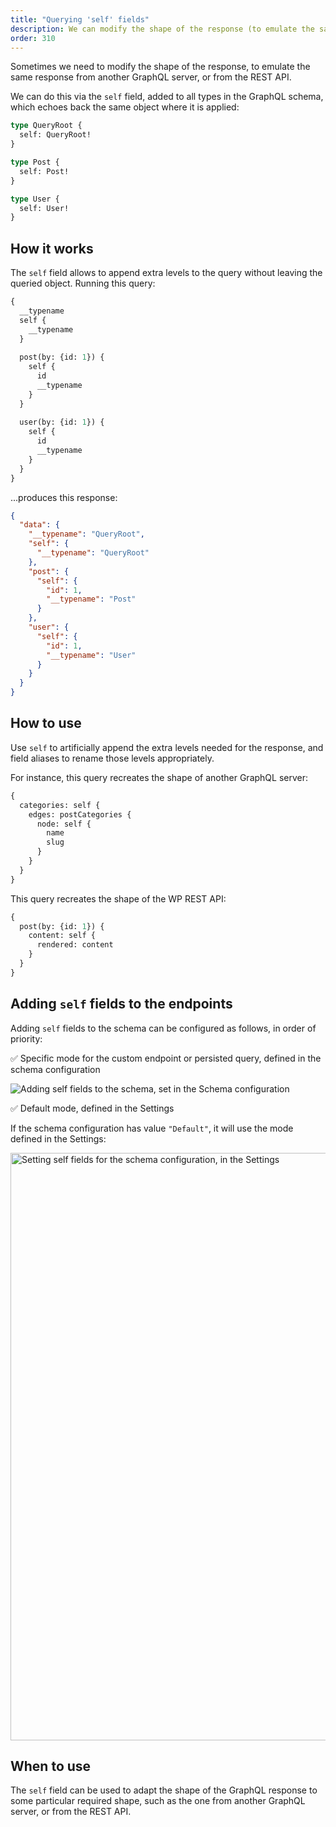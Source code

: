 ```yaml
---
title: "Querying 'self' fields"
description: We can modify the shape of the response (to emulate the same response from another GraphQL server, or from the REST API) via the 'self' field.
order: 310
---
```


Sometimes we need to modify the shape of the response, to emulate the same response from another GraphQL server, or from the REST API.

We can do this via the `self` field, added to all types in the GraphQL schema, which echoes back the same object where it is applied:

```graphql
type QueryRoot {
  self: QueryRoot!
}

type Post {
  self: Post!
}

type User {
  self: User!
}
```

## How it works

The `self` field allows to append extra levels to the query without leaving the queried object. Running this query:

```graphql
{
  __typename
  self {
    __typename
  }
  
  post(by: {id: 1}) {
    self {
      id
      __typename
    }
  }
  
  user(by: {id: 1}) {
    self {
      id
      __typename
    }
  }
}
```

...produces this response:

```json
{
  "data": {
    "__typename": "QueryRoot",
    "self": {
      "__typename": "QueryRoot"
    },
    "post": {
      "self": {
        "id": 1,
        "__typename": "Post"
      }
    },
    "user": {
      "self": {
        "id": 1,
        "__typename": "User"
      }
    }
  }
}
```

## How to use

Use `self` to artificially append the extra levels needed for the response, and field aliases to rename those levels appropriately.

For instance, this query recreates the shape of another GraphQL server:

```graphql
{
  categories: self {
    edges: postCategories {
      node: self {
        name
        slug
      }
    }
  }
}
```

This query recreates the shape of the WP REST API:

```graphql
{
  post(by: {id: 1}) {
    content: self {
      rendered: content
    }
  }
}
```

## Adding `self` fields to the endpoints

Adding `self` fields to the schema can be configured as follows, in order of priority:

✅ Specific mode for the custom endpoint or persisted query, defined in the schema configuration

![Adding self fields to the schema, set in the Schema configuration](/assets/guides/upstream/schema-configuration-adding-self-fields-to-schema.png "Adding self fields to the schema, set in the Schema configuration")

✅ Default mode, defined in the Settings

If the schema configuration has value `"Default"`, it will use the mode defined in the Settings:

<Image
  src="/assets/guides/upstream/settings-self-fields-default.png"
  width="1024"
  height="940"
  alt="Setting self fields for the schema configuration, in the Settings"
  caption="Setting self fields for the schema configuration, in the Settings"
/>

## When to use

The `self` field can be used to adapt the shape of the GraphQL response to some particular required shape, such as the one from another GraphQL server, or from the REST API.
